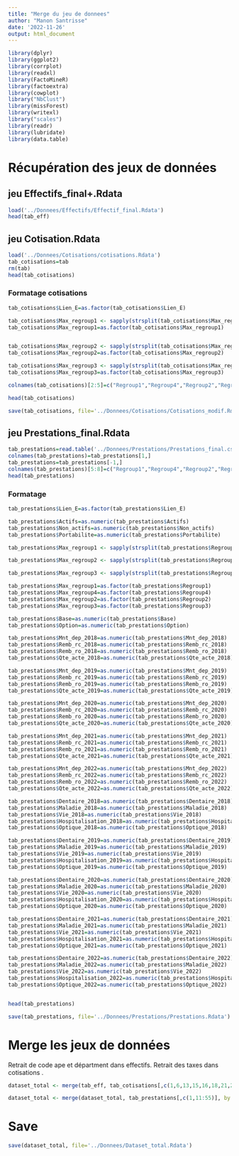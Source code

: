 ```yaml
---
title: "Merge du jeu de donnees"
author: "Manon Santrisse"
date: '2022-11-26'
output: html_document
---
```


```r
library(dplyr)
library(ggplot2)
library(corrplot)
library(readxl)
library(FactoMineR)
library(factoextra)
library(cowplot)
library("NbClust")
library(missForest)
library(writexl)
library("scales")
library(readr)
library(lubridate)
library(data.table)
```


# Récupération des jeux de données

## jeu Effectifs_final+.Rdata
```r
load('../Donnees/Effectifs/Effectif_final.Rdata')
head(tab_eff)
```

## jeu Cotisation.Rdata
```r
load('../Donnees/Cotisations/cotisations.Rdata')
tab_cotisations=tab
rm(tab)
head(tab_cotisations)
```

### Formatage cotisations

```r
tab_cotisations$Lien_E=as.factor(tab_cotisations$Lien_E)

tab_cotisations$Max_regroup1 <- sapply(strsplit(tab_cotisations$Max_regroup1,"_"),function(x){return (x[2])})
tab_cotisations$Max_regroup1=as.factor(tab_cotisations$Max_regroup1)


tab_cotisations$Max_regroup2 <- sapply(strsplit(tab_cotisations$Max_regroup2,"_"),function(x){return (x[1])})
tab_cotisations$Max_regroup2=as.factor(tab_cotisations$Max_regroup2)

tab_cotisations$Max_regroup3 <- sapply(strsplit(tab_cotisations$Max_regroup3,"_"),function(x){return (x[1])})
tab_cotisations$Max_regroup3=as.factor(tab_cotisations$Max_regroup3)

colnames(tab_cotisations)[2:5]=c("Regroup1","Regroup4","Regroup2","Regroup3")

head(tab_cotisations)
```



```r
save(tab_cotisations, file='../Donnees/Cotisations/Cotisations_modif.Rdata')
```


## jeu Prestations_final.Rdata
```r
tab_prestations=read.table('../Donnees/Prestations/Prestations_final.csv',sep=";")
colnames(tab_prestations)=tab_prestations[1,]
tab_prestations=tab_prestations[-1,]
colnames(tab_prestations)[5:8]=c("Regroup1","Regroup4","Regroup2","Regroup3")
head(tab_prestations)
```

### Formatage

```r
tab_prestations$Lien_E=as.factor(tab_prestations$Lien_E)

tab_prestations$Actifs=as.numeric(tab_prestations$Actifs)
tab_prestations$Non_actifs=as.numeric(tab_prestations$Non_actifs)
tab_prestations$Portabilite=as.numeric(tab_prestations$Portabilite)

tab_prestations$Max_regroup1 <- sapply(strsplit(tab_prestations$Regroup1,"_"),function(x){return (x[2])})

tab_prestations$Max_regroup2 <- sapply(strsplit(tab_prestations$Regroup2,"_"),function(x){return (x[1])})

tab_prestations$Max_regroup3 <- sapply(strsplit(tab_prestations$Regroup3,"_"),function(x){return (x[1])})

tab_prestations$Max_regroup1=as.factor(tab_prestations$Regroup1)
tab_prestations$Max_regroup4=as.factor(tab_prestations$Regroup4)
tab_prestations$Max_regroup2=as.factor(tab_prestations$Regroup2)
tab_prestations$Max_regroup3=as.factor(tab_prestations$Regroup3)

tab_prestations$Base=as.numeric(tab_prestations$Base)
tab_prestations$Option=as.numeric(tab_prestations$Option)

tab_prestations$Mnt_dep_2018=as.numeric(tab_prestations$Mnt_dep_2018)
tab_prestations$Remb_rc_2018=as.numeric(tab_prestations$Remb_rc_2018)
tab_prestations$Remb_ro_2018=as.numeric(tab_prestations$Remb_ro_2018)
tab_prestations$Qte_acte_2018=as.numeric(tab_prestations$Qte_acte_2018)

tab_prestations$Mnt_dep_2019=as.numeric(tab_prestations$Mnt_dep_2019)
tab_prestations$Remb_rc_2019=as.numeric(tab_prestations$Remb_rc_2019)
tab_prestations$Remb_ro_2019=as.numeric(tab_prestations$Remb_ro_2019)
tab_prestations$Qte_acte_2019=as.numeric(tab_prestations$Qte_acte_2019)

tab_prestations$Mnt_dep_2020=as.numeric(tab_prestations$Mnt_dep_2020)
tab_prestations$Remb_rc_2020=as.numeric(tab_prestations$Remb_rc_2020)
tab_prestations$Remb_ro_2020=as.numeric(tab_prestations$Remb_ro_2020)
tab_prestations$Qte_acte_2020=as.numeric(tab_prestations$Qte_acte_2020)

tab_prestations$Mnt_dep_2021=as.numeric(tab_prestations$Mnt_dep_2021)
tab_prestations$Remb_rc_2021=as.numeric(tab_prestations$Remb_rc_2021)
tab_prestations$Remb_ro_2021=as.numeric(tab_prestations$Remb_ro_2021)
tab_prestations$Qte_acte_2021=as.numeric(tab_prestations$Qte_acte_2021)

tab_prestations$Mnt_dep_2022=as.numeric(tab_prestations$Mnt_dep_2022)
tab_prestations$Remb_rc_2022=as.numeric(tab_prestations$Remb_rc_2022)
tab_prestations$Remb_ro_2022=as.numeric(tab_prestations$Remb_ro_2022)
tab_prestations$Qte_acte_2022=as.numeric(tab_prestations$Qte_acte_2022)

tab_prestations$Dentaire_2018=as.numeric(tab_prestations$Dentaire_2018)
tab_prestations$Maladie_2018=as.numeric(tab_prestations$Maladie_2018)
tab_prestations$Vie_2018=as.numeric(tab_prestations$Vie_2018)
tab_prestations$Hospitalisation_2018=as.numeric(tab_prestations$Hospitalisation_2018)
tab_prestations$Optique_2018=as.numeric(tab_prestations$Optique_2018)

tab_prestations$Dentaire_2019=as.numeric(tab_prestations$Dentaire_2019)
tab_prestations$Maladie_2019=as.numeric(tab_prestations$Maladie_2019)
tab_prestations$Vie_2019=as.numeric(tab_prestations$Vie_2019)
tab_prestations$Hospitalisation_2019=as.numeric(tab_prestations$Hospitalisation_2019)
tab_prestations$Optique_2019=as.numeric(tab_prestations$Optique_2019)

tab_prestations$Dentaire_2020=as.numeric(tab_prestations$Dentaire_2020)
tab_prestations$Maladie_2020=as.numeric(tab_prestations$Maladie_2020)
tab_prestations$Vie_2020=as.numeric(tab_prestations$Vie_2020)
tab_prestations$Hospitalisation_2020=as.numeric(tab_prestations$Hospitalisation_2020)
tab_prestations$Optique_2020=as.numeric(tab_prestations$Optique_2020)

tab_prestations$Dentaire_2021=as.numeric(tab_prestations$Dentaire_2021)
tab_prestations$Maladie_2021=as.numeric(tab_prestations$Maladie_2021)
tab_prestations$Vie_2021=as.numeric(tab_prestations$Vie_2021)
tab_prestations$Hospitalisation_2021=as.numeric(tab_prestations$Hospitalisation_2021)
tab_prestations$Optique_2021=as.numeric(tab_prestations$Optique_2021)

tab_prestations$Dentaire_2022=as.numeric(tab_prestations$Dentaire_2022)
tab_prestations$Maladie_2022=as.numeric(tab_prestations$Maladie_2022)
tab_prestations$Vie_2022=as.numeric(tab_prestations$Vie_2022)
tab_prestations$Hospitalisation_2022=as.numeric(tab_prestations$Hospitalisation_2022)
tab_prestations$Optique_2022=as.numeric(tab_prestations$Optique_2022)


head(tab_prestations)
```


```r
save(tab_prestations, file='../Donnees/Prestations/Prestations.Rdata')
```

# Merge les jeux de données
Retrait de code ape et départment dans effectifs.
Retrait des taxes dans cotisations .
```r
dataset_total <- merge(tab_eff, tab_cotisations[,c(1,6,13,15,16,18,21,22)], by = 'Lien_E')
```

```r
dataset_total <- merge(dataset_total, tab_prestations[,c(1,11:55)], by = 'Lien_E')
```

# Save


```r
save(dataset_total, file='../Donnees/Dataset_total.Rdata')
```

